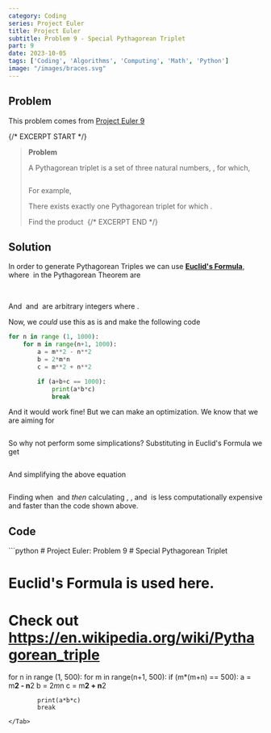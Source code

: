 ```yaml
---
category: Coding
series: Project Euler
title: Project Euler
subtitle: Problem 9 - Special Pythagorean Triplet
part: 9
date: 2023-10-05
tags: ['Coding', 'Algorithms', 'Computing', 'Math', 'Python']
image: "/images/braces.svg"
---
```


## Problem

This problem comes from [Project Euler 9](https://projecteuler.net/problem=9)

{/* EXCERPT START */}
>**Problem**
>
>A Pythagorean triplet is a set of three natural numbers, <Math equation="a < b < c" />, for which, 
>
> <Math inline="false" equation="a^2 + b^2 = c^2" />
>
>For example, <Math equation="3^2 + 4^2 = 9 + 16 = 25 = 5^2" />
>
>There exists exactly one Pythagorean triplet for which <Math equation="a + b + c = 1000" />.
>
>Find the product <Math equation="a \times b \times c" />
{/* EXCERPT END */}

## Solution

In order to generate Pythagorean Triples we can use [**Euclid's Formula**](https://en.wikipedia.org/wiki/Pythagorean_triple#Generating_a_triple), where <Math equation="a, b, c" /> in the Pythagorean Theorem are

<Math inline="false" equation="a = m^2 - n^2" />
<Math inline="false" equation="b = mn" />
<Math inline="false" equation="c = m^2 + n^2" />

And <Math equation=" m " /> and <Math equation=" n " /> are arbitrary integers where <Math equation=" m > n > 0 " />.

Now, we *could* use this as is and make the following code

```python
for n in range (1, 1000):
    for m in range(n+1, 1000):
        a = m**2 - n**2
        b = 2*m*n
        c = m**2 + n**2

        if (a+b+c == 1000):
            print(a*b*c)
            break

```

And it would work fine! But we can make an optimization. We know that we are aiming for

<Math inline="false" equation="a + b + c = 1000" />

So why not perform some simplications? Substituting in Euclid's Formula we get

<Math inline="false" equation="m^2 - n^2 + 2mn + m^2 + n^2 = 1000" />

And simplifying the above equation

<Math inline="false" equation="m(m+n) = 500" />

Finding when <Math equation="m(m+n) = 500" /> and *then* calculating <Math equation="a" />, <Math equation="b" />, and <Math equation="c" /> is less computationally expensive and faster than the code shown above.

## Code

<Tab url="https://github.com/zlaast/Project-Euler/blob/main/Problems%20%5B1-100)/problem09.py" tab="problem09.py">
```python
# Project Euler: Problem 9
# Special Pythagorean Triplet

# Euclid's Formula is used here. 
# Check out https://en.wikipedia.org/wiki/Pythagorean_triple

for n in range (1, 500):
    for m in range(n+1, 500):
        if (m*(m+n) == 500):
            a = m**2 - n**2
            b = 2*m*n
            c = m**2 + n**2

            print(a*b*c)
            break
```
</Tab>